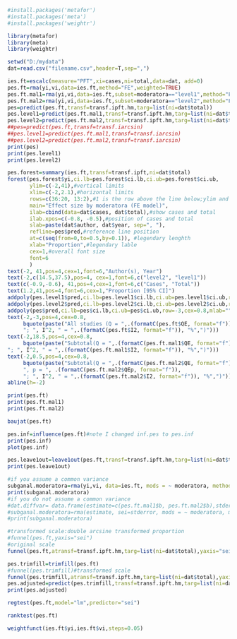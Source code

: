 ```r
#install.packages('metafor')
#install.packages('meta')
#install.packages('weightr')
```
```r
library(metafor)
library(meta)
library(weightr)
```
```r
setwd("D:/mydata")
dat=read.csv("filename.csv",header=T,sep=",")
```
```r
ies.ft=escalc(measure="PFT",xi=cases,ni=total,data=dat, add=0)
pes.ft=rma(yi,vi,data=ies.ft,method="FE",weighted=TRUE)
pes.ft.mal1=rma(yi,vi,data=ies.ft,subset=moderatora=="level1",method="FE")
pes.ft.mal2=rma(yi,vi,data=ies.ft,subset=moderatora=="level2",method="FE")
pes=predict(pes.ft,transf=transf.ipft.hm,targ=list(ni=dat$total))
pes.level1=predict(pes.ft.mal1,transf=transf.ipft.hm,targ=list(ni=dat$total))
pes.level2=predict(pes.ft.mal2,transf=transf.ipft.hm,targ=list(ni=dat$total))
##pes=predict(pes.ft,transf=transf.iarcsin)
##pes.level1=predict(pes.ft.mal1,transf=transf.iarcsin)
##pes.level2=predict(pes.ft.mal2,transf=transf.iarcsin)
print(pes)
print(pes.level1)
print(pes.level2)
```
```r
pes.forest=summary(ies.ft,transf=transf.ipft,ni=dat$total)
forest(pes.forest$yi,ci.lb=pes.forest$ci.lb,ci.ub=pes.forest$ci.ub,
       ylim=c(-2,41),#vertical limits
       xlim=c(-2,2.1),#horizontal limits
       rows=c(36:20, 13:2),#1 is the row above the line below;ylim and rows both determine the position of studies
       main="Effect size by moderatora (FE model)",
       ilab=cbind(data=dat$cases, dat$total),#show cases and total
       ilab.xpos=c(-0.8, -0.5),#position of cases and total
       slab=paste(dat$author, dat$year, sep=", "),
       refline=pes$pred,#reference line position
       at=c(seq(from=0,to=0.5,by=0.1)), #legendary lenghth
       xlab="Proportion",#legendary lable
       cex=1,#overall font size
       font=6
       )
text(-2, 41,pos=4,cex=1,font=6,"Author(s), Year")
text(-2,c(14.5,37.5),pos=4, cex=1,font=6,c("level2", "level1"))
text(c(-0.9,-0.6), 41,pos=4,cex=1,font=6,c("Cases", "Total"))
text(1.2,41,pos=4,font=6,cex=1,"Proportion [95% CI]")
addpoly(pes.level1$pred,ci.lb=pes.level1$ci.lb,ci.ub=pes.level1$ci.ub,row=18.5,cex=0.8,mlab="")
addpoly(pes.level2$pred,ci.lb=pes.level2$ci.lb,ci.ub=pes.level2$ci.ub,row=0.5,cex=0.8,mlab="")
addpoly(pes$pred,ci.lb=pes$ci.lb,ci.ub=pes$ci.ub,row=-3,cex=0.8,mlab="")
text(-2,-3,pos=4,cex=0.8,
     bquote(paste("All studies (Q = ",.(formatC(pes.ft$QE, format="f")), ", df = ", .(pes.ft$k - pes.ft$p),", p = ", .(formatC(pes.ft$QEp, format="f")), 
     "; ", I^2, " = ",.(formatC(pes.ft$I2, format="f")), "%",")")))
text(-2,18.5,pos=4,cex=0.8,
     bquote(paste("Subtotal(Q = ",.(formatC(pes.ft.mal1$QE, format="f")), ", df = ", .(pes.ft.mal1$k - pes.ft.mal1$p),", p = ", .(formatC(pes.ft.mal1$QEp, format="f")),
"; ", I^2, " = ",.(formatC(pes.ft.mal1$I2, format="f")), "%",")")))
text(-2,0.5,pos=4,cex=0.8,
     bquote(paste("Subtotal(Q = ",.(formatC(pes.ft.mal2$QE, format="f")),", df = ", .(pes.ft.mal2$k - pes.ft.mal2$p), 
     ", p = ", .(formatC(pes.ft.mal2$QEp, format="f")), 
     "; ", I^2, " = ",.(formatC(pes.ft.mal2$I2, format="f")), "%",")")))
abline(h=-2)
```
```r
print(pes.ft)
print(pes.ft.mal1)
print(pes.ft.mal2)
```
```r
baujat(pes.ft)
```
```r
pes.inf=influence(pes.ft)#note I changed inf.pes to pes.inf
print(pes.inf)
plot(pes.inf)
```
```r
pes.leave1out=leave1out(pes.ft,transf=transf.ipft.hm,targ=list(ni=dat$total))
print(pes.leave1out)
```
```r
#if you assume a common variance
subganal.moderatora=rma(yi,vi, data=ies.ft, mods = ~ moderatora, method="FE")
print(subganal.moderatora)
#if you do not assume a common variance
#dat.diffvar= data.frame(estimate=c(pes.ft.mal1$b, pes.ft.mal2$b),stderror=c(pes.ft.mal1$se, pes.ft.mal2$se),moderatora = c("level1","level2"), tau2=round(c(pes.ft.mal1$tau2, pes.ft.mal2$tau2),3))
#subganal.moderatora=rma(estimate, sei=stderror, mods = ~ moderatora, method="FE", data=dat.diffvar)
#print(subganal.moderatora)
```
```r
#transformed scale:double arcsine transformed proportion
#funnel(pes.ft,yaxis="sei")
#original scale
funnel(pes.ft,atransf=transf.ipft.hm,targ=list(ni=dat$total),yaxis="sei",xlab="Proportion")
```
```r
pes.trimfill=trimfill(pes.ft)
#funnel(pes.trimfill)#transformed scale
funnel(pes.trimfill,atransf=transf.ipft.hm,targ=list(ni=dat$total),yaxis="sei",xlab="Proportion")#original scale
pes.adjusted=predict(pes.trimfill,transf=transf.ipft.hm,targ=list(ni=dat$total))
print(pes.adjusted)
```
```r
regtest(pes.ft,model="lm",predictor="sei")
```
```r
ranktest(pes.ft)
```
```r
weightfunct(ies.ft$yi,ies.ft$vi,steps=0.05)
```





